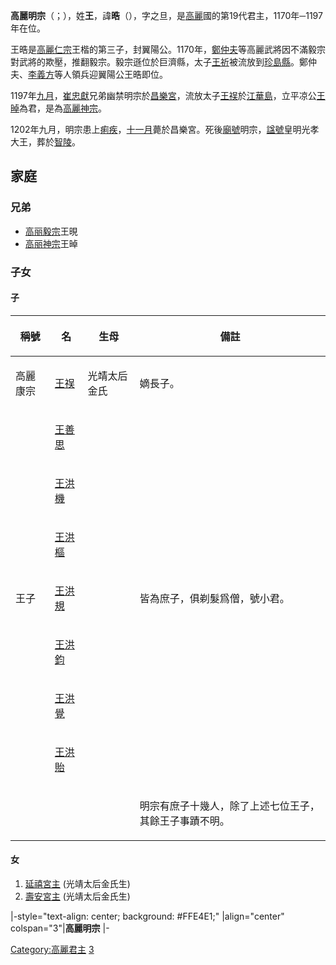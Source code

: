 {{Otheruses|王皓}}
{{朝鮮半島君王
|名稱=高麗明宗
|高麗代數=19
|前任=[[高麗毅宗|高麗毅宗]]
|繼任=[[高麗神宗|高麗神宗]]
|畫像=
|說明=
|在位=1170年─1197年
|年號=
|姓名=王晧
|封號=
|字=之旦
|號=
|別名=
|出生年=1131年
|立世子=
|逝世年=1202年
|廟號=明宗
|諡號=皇明光孝大王
|陵墓=智陵
|父親=[[高麗仁宗|高麗仁宗]]
|母親=[[恭睿太后|恭睿太后]]任氏
|王后=
|王妃=[[光靖王后|光靖王后]]金氏
}}
'''高麗明宗'''（{{kor|k=고려 명종|rm=Goryeo Myeongjong|hanja=高麗 明宗}}；{{bd|1131年||1202年|catIdx=W王晧}}），姓'''王'''，諱'''晧'''（{{kor|k=왕호|rm=Wang Ho|hanja=王晧}}），字之旦，是[[高麗|高麗]]國的第19代君主，1170年─1197年在位。

王晧是[[高麗仁宗|高麗仁宗]]王楷的第三子，封翼陽公。1170年，[[鄭仲夫|鄭仲夫]]等高麗武將因不滿毅宗對武將的欺壓，推翻毅宗。毅宗遜位於巨濟縣，太子[[王祈|王祈]]被流放到[[珍島縣|珍島縣]]。鄭仲夫、[[李義方|李義方]]等人領兵迎翼陽公王晧即位。

1197年[[九月|九月]]，[[崔忠獻|崔忠獻]]兄弟幽禁明宗於[[昌樂宮|昌樂宮]]，流放太子[[王祦|王祦]]於[[江華島|江華島]]，立平凉公[[王晫|王晫]]為君，是為[[高麗神宗|高麗神宗]]。

1202年九月，明宗患上[[痢疾|痢疾]]，[[十一月|十一月]]薨於昌樂宮。死後[[廟號|廟號]]明宗，[[諡號|諡號]]皇明光孝大王，葬於[[智陵|智陵]]。

== 家庭 ==
=== 兄弟 ===
* [[高丽毅宗|高丽毅宗]]王晛
* [[高丽神宗|高丽神宗]]王晫

=== 子女 ===
==== 子 ====
{| class="wikitable"
|-
! 稱號 !! 名 !! 生母 !! 備註
|-
| 高麗康宗 || [[王祦|王祦]] || 光靖太后金氏|| 嫡長子。
|-
| rowspan="7" |王子 || [[王善思|王善思]] || || rowspan="7"|皆為庶子，俱剃髮爲僧，號小君。
|-
| [[王洪機|王洪機]] ||   
|-
| [[王洪樞|王洪樞]] ||  
|-
| [[王洪規|王洪規]] ||  
|-
| [[王洪鈞|王洪鈞]] ||   
|-
|  [[王洪覺|王洪覺]] ||    
|-
| [[王洪貽|王洪貽]] ||    
|-
|  ||  || || 明宗有庶子十幾人，除了上述七位王子，其餘王子事蹟不明。
|}

==== 女 ====
# [[延禧宮主|延禧宮主]] (光靖太后金氏生)
# [[壽安宮主|壽安宮主]] (光靖太后金氏生)

{{start box}}
|-style="text-align: center; background: #FFE4E1;"
|align="center" colspan="3"|'''高麗明宗'''
|-
{{s-before|[[高麗毅宗|高麗毅宗]]}}
{{s-title|[[朝鮮半島君主列表#高麗|高麗王朝國王]]|1170年─1197年}}
{{s-after|[[高麗神宗|高麗神宗]]}}
{{end box}}
{{高丽王朝君主}}

[[Category:高麗君主|Category:高麗君主]]
[[Category:高麗仁宗王子|3]]